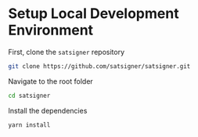 # Setup Local Development Environment

First, clone the `satsigner` repository

```bash
git clone https://github.com/satsigner/satsigner.git
```

Navigate to the root folder

```bash
cd satsigner
```

Install the dependencies

```bash
yarn install
```
